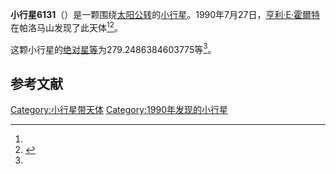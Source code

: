 {{Infobox planet
| bgcolour = #FFFFC0
| name = 6131 Towen
| symbol = 
| image = 
| caption = 
| discovery = yes
| discovery_ref = 
| discoverer = [[亨利·E·霍爾特|亨利·E·霍爾特]]
| discovery_site = [[帕洛马山|帕洛马山]] 
| discovered = 1990年7月27日
| designations = yes
| mp_name = 
| named_after = 
| alt_names = 1990 OO3/ 1977 CK / 1992 AH
| mp_category = [[主带小行星|主带小行星]]
| orbit_ref = <ref name="a">[http://ssd.jpl.nasa.gov/sbdb.cgi?sstr=6131 6131 Towen] {{Wayback|url=http://ssd.jpl.nasa.gov/sbdb.cgi?sstr=6131 |date=20200820204045 }}，小行星數據庫瀏覽器（JPL Small-Body Database Browser）－[[美国国家航空航天局|美国国家航空航天局]]喷气推进实验室</ref>
| epoch = 2456400.5 (2013年4月18日更新)
| aphelion = {{convert|2.727160249722927|AU|km|3|abbr=on|lk=out}}
| perihelion = {{convert|2.11910228669332|AU|km|3|abbr=on}}
| semimajor = {{convert|2.423131268208123|AU|km|3|abbr=on}}
| eccentricity = 0.125469464
| period = 1377.729125 [[日|日]]<br />3.77[[儒略年|儒略年]]
| avg_speed = 
| inclination = 6.185337875180422
| asc_node = 148.9627802349168
| mean_anomaly = 
| arg_peri = 279.2486384603775
| satellites = 
| physical_characteristics = yes
| dimensions = 
| mass = 
| density = 
| surface_grav = 
| escape_velocity = 
| sidereal_day = 
| axial_tilt = 
| pole_ecliptic_lat = 
| pole_ecliptic_lon = 
| albedo = 
| temperatures= 
| temp_name1 = 
| mean_temp_1 = 
| max_temp_1 = 
| temp_name2 = 
| max_temp_2 = 
| spectral_type = 
| abs_magnitude = 279.2486384603775
}}

'''小行星6131'''（{{lang-en|6131 Towen}}）是一颗围绕[[太阳|太阳]][[公转|公转]]的[[小行星|小行星]]。1990年7月27日，[[亨利·E·霍爾特|亨利·E·霍爾特]]在帕洛马山发现了此天体<ref name="a" /><ref>{{cite news|title=小行星列表|url=http://cfa-www.harvard.edu/iau/lists/NumberedMPs.txt|accessdate=2013-07-08|newspaper=哈佛大学|archive-date=2008-05-17|archive-url=https://web.archive.org/web/20080517010638/http://cfa-www.harvard.edu/iau/lists/NumberedMPs.txt|dead-url=no}}</ref>。

这颗小行星的[[绝对星等|绝对星等]]为279.2486384603775等<ref name="a" />。

==参考文献==
{{reflist}}
{{Minor Planet Number|[[小行星6130|小行星6130]]|[[小行星6132|小行星6132]]}}

{{小天体}}

[[Category:小行星带天体|Category:小行星带天体]]
[[Category:1990年发现的小行星|Category:1990年发现的小行星]]

{{asteroid-stub}}